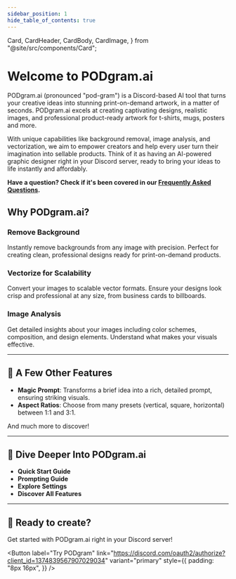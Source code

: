 ```yaml
---
sidebar_position: 1
hide_table_of_contents: true
---
```


  Card,
  CardHeader,
  CardBody,
  CardImage,
} from "@site/src/components/Card";

# Welcome to PODgram.ai

PODgram.ai (pronounced "pod-gram") is a Discord-based AI tool that turns your creative ideas into stunning print-on-demand artwork, in a matter of seconds. PODgram.ai excels at creating captivating designs, realistic images, and professional product-ready artwork for t-shirts, mugs, posters and more.

With unique capabilities like background removal, image analysis, and vectorization, we aim to empower creators and help every user turn their imagination into sellable products. Think of it as having an AI-powered graphic designer right in your Discord server, ready to bring your ideas to life instantly and affordably.

**Have a question? Check if it's been covered in our [Frequently Asked Questions](./faq).**

## Why PODgram.ai?

<div className="row">
  <div className="col col--4">
    <Card shadow="md">
      <CardImage cardImageUrl="/img/welcome/1.png" />
      <CardHeader textAlign="left">
        <h3 style={{ fontSize: "1em" }}>Remove Background</h3>
      </CardHeader>
      <CardBody
        textAlign="left"
        className="padding-vert--md"
        style={{ fontSize: "0.8em" }}
      >
        Instantly remove backgrounds from any image with precision. Perfect for
        creating clean, professional designs ready for print-on-demand products.
      </CardBody>
    </Card>
  </div>
  <div className="col col--4">
    <Card shadow="md">
      <CardImage cardImageUrl="/img/welcome/2.avif" />
      <CardHeader textAlign="left">
        <h3 style={{ fontSize: "1em" }}>Vectorize for Scalability</h3>
      </CardHeader>
      <CardBody
        textAlign="left"
        className="padding-vert--md"
        style={{ fontSize: "0.8em" }}
      >
        Convert your images to scalable vector formats. Ensure your designs look
        crisp and professional at any size, from business cards to billboards.
      </CardBody>
    </Card>
  </div>
  <div className="col col--4">
    <Card shadow="md">
      <CardImage cardImageUrl="/img/welcome/3.avif" />
      <CardHeader textAlign="left">
        <h3 style={{ fontSize: "1em" }}>Image Analysis</h3>
      </CardHeader>
      <CardBody
        textAlign="left"
        className="padding-vert--md"
        style={{ fontSize: "0.8em" }}
      >
        Get detailed insights about your images including color schemes,
        composition, and design elements. Understand what makes your visuals
        effective.
      </CardBody>
    </Card>
  </div>
</div>

---

## 🌟 A Few Other Features

- **Magic Prompt**: Transforms a brief idea into a rich, detailed prompt, ensuring striking visuals.
- **Aspect Ratios**: Choose from many presets (vertical, square, horizontal) between 1:1 and 3:1.

And much more to discover!

---

## 🚀 Dive Deeper Into PODgram.ai

- **Quick Start Guide**
- **Prompting Guide**
- **Explore Settings**
- **Discover All Features**

---

## 🎯 Ready to create?

Get started with PODgram.ai right in your Discord server!

<Button
  label="Try PODgram"
  link="https://discord.com/oauth2/authorize?client_id=1374839567907029034"
  variant="primary"
  style={{
    padding: "8px 16px",
  }}
/>

